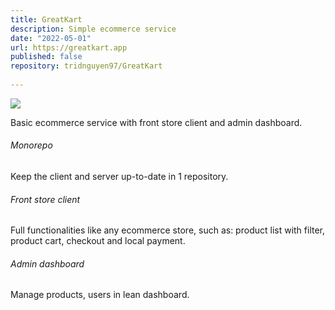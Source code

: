 ```yaml
---
title: GreatKart
description: Simple ecommerce service
date: "2022-05-01"
url: https://greatkart.app
published: false
repository: tridnguyen97/GreatKart
  
---
```



 [![](https://greatkart.app/og.png)](https://greatkart.app) 

Basic ecommerce service with front store client and admin dashboard.

###### Monorepo

Keep the client and server up-to-date in 1 repository. 

###### Front store client
Full functionalities like any ecommerce store, such as: product list with filter, product cart, checkout and local payment. 

###### Admin dashboard
Manage products, users in lean dashboard.
